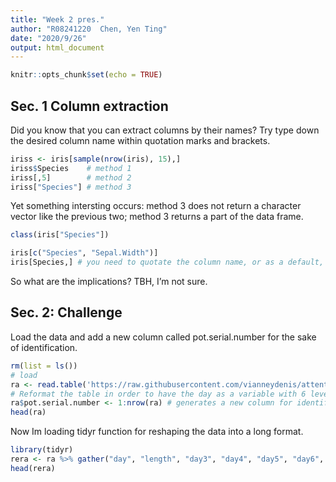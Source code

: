 ---
title: "Week 2 pres."
author: "R08241220  Chen, Yen Ting"
date: "2020/9/26"
output: html_document
---

```{r setup, include=FALSE}
knitr::opts_chunk$set(echo = TRUE)
```
## Sec. 1 Column extraction

Did you know that you can extract columns by their names?
Try type down the desired column name within quotation marks and brackets.
```{r}
iriss <- iris[sample(nrow(iris), 15),]
iriss$Species    # method 1
iriss[,5]        # method 2 
iriss["Species"] # method 3
```
Yet something intersting occurs: method 3 does not return a character vector like the previous two; method 3 returns a part of the data frame.

```{r}
class(iris["Species"])
```
```{r}
iris[c("Species", "Sepal.Width")]
iris[Species,] # you need to quotate the column name, or as a default, R will recognize it as a object in the global environment.
```



So what are the implications?
TBH, I'm not sure.


## Sec. 2: Challenge

Load the data and add a new column called pot.serial.number for the sake of identification.

```{r, echo = T}
rm(list = ls())
# load
ra <- read.table('https://raw.githubusercontent.com/vianneydenis/attentive-suricate/master/Data/rairuoho.txt', sep = "\t", header = T)
# Reformat the table in order to have the day as a variable with 6 levels together with another variable called length. 
ra$pot.serial.number <- 1:nrow(ra) # generates a new column for identification
head(ra)
```


Now Im loading tidyr function for reshaping the data into a long format.

```{r, echo = T}
library(tidyr)
rera <- ra %>% gather("day", "length", "day3", "day4", "day5", "day6", "day7", "day8")
head(rera)
```

